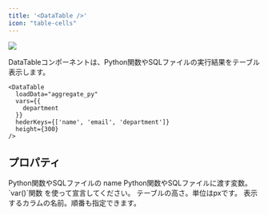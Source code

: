 ```yaml
---
title: '<DataTable />'
icon: "table-cells"
---
```


<Frame>
  <img src="/assets/images/pages/data-table.jpg" />
</Frame>

DataTableコンポーネントは、Python関数やSQLファイルの実行結果をテーブル表示します。

```tsx
<DataTable 
  loadData="aggregate_py" 
  vars={{
    department
  }}
  hederKeys={['name', 'email', 'department']}
  height={300} 
/>
```

## プロパティ

<ParamField path="loadData" type="string" required>
  Python関数やSQLファイルの name
</ParamField>

<ParamField path="vars" type="{ [key: string]: Variable }">
  Python関数やSQLファイルに渡す変数。 `var()`関数 を使って宣言してください。
</ParamField>

<ParamField path="height" type="number">
  テーブルの高さ。単位はpxです。
</ParamField>

<ParamField path="headerKeys" type="string[]">
  表示するカラムの名前。順番も指定できます。
</ParamField>